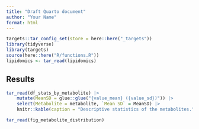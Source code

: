 ```yaml
---
title: "Draft Quarto document"
author: "Your Name"
format: html
---
```


```r
targets::tar_config_set(store = here::here("_targets"))
library(tidyverse)
library(targets)
source(here::here("R/functions.R"))
lipidomics <- tar_read(lipidomics)
```

## Results

```r
tar_read(df_stats_by_metabolite) |> 
    mutate(MeanSD = glue::glue("{value_mean} ({value_sd})")) |> 
    select(Metabolite = metabolite, `Mean SD` = MeanSD) |> 
    knitr::kable(caption = "Descriptive statistics of the metabolites.")
```

```r
tar_read(fig_metabolite_distribution)
```
